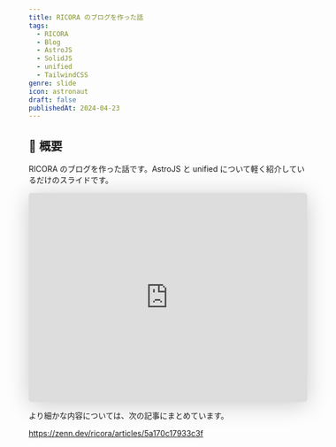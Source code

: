 ```yaml
---
title: RICORA のブログを作った話
tags:
  - RICORA
  - Blog
  - AstroJS
  - SolidJS
  - unified
  - TailwindCSS
genre: slide
icon: astronaut
draft: false
publishedAt: 2024-04-23
---
```


## 📝 概要

RICORA のブログを作った話です。AstroJS と unified について軽く紹介しているだけのスライドです。

<iframe
  frameborder="0"
  src="https://r4ai.github.io/slides/ricora-blog-development-2024/"
  title="Svelte 入門"
  allowfullscreen="true"
  mozallowfullscreen="true"
  webkitallowfullscreen="true"
  style="border: 0px; background: padding-box padding-box rgba(0, 0, 0, 0.1); margin: 0px; padding: 0px; border-radius: 6px; box-shadow: rgba(0, 0, 0, 0.2) 0px 5px 40px; width: 100%; height: auto; aspect-ratio: 4 / 3;"
></iframe>

より細かな内容については、次の記事にまとめています。

https://zenn.dev/ricora/articles/5a170c17933c3f
